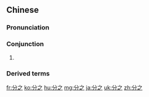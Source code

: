 ==Chinese==
{{zh-forms}}

===Pronunciation===
{{zh-pron
|m=fēnzhī,tl=y
|c=fan6 zi1,fan1 zi1
|mn=hun-chi
|cat=con
}}

===Conjunction===
{{zh-con}}

# {{gloss|a way to express fractions and percentages}}
#: {{zh-x|三-分.之 二|two thirds}}
#: {{zh-x|百分.之 八十|eighty percent}}

===Derived terms===
{{zh-der|百分之}}

{{zh-cat|Beginning}}

[[fr:分之]]
[[ko:分之]]
[[hu:分之]]
[[mg:分之]]
[[ja:分之]]
[[uk:分之]]
[[zh:分之]]